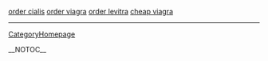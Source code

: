 <a href=" http://www.allseasonscaravanpark.com.au/forum-boats/Boating-forum/00000030.htm ">order cialis</a>
<a href=" http://www.allseasonscaravanpark.com.au/forum-boats/Boating-forum/00000031.htm ">order viagra</a>
<a href=" http://www.allseasonscaravanpark.com.au/forum-boats/Boating-forum/0000002e.htm ">order levitra</a>
<a href=" http://www.allseasonscaravanpark.com.au/forum-boats/Boating-forum/00000032.htm ">cheap viagra</a>
----
[[CategoryHomepage]]

__NOTOC__
